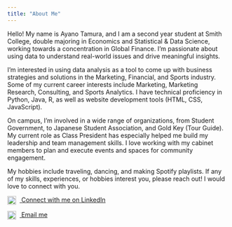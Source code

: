 ```yaml
---
title: "About Me"
---
```


Hello! My name is Ayano Tamura, and I am a second year student at Smith College, double majoring in Economics and Statistical & Data Science, working towards a concentration in Global Finance. I'm passionate about using data to understand real-world issues and drive meaningful insights.

I'm interested in using data analysis as a tool to come up with business strategies and solutions in the Marketing, Financial, and Sports industry. Some of my current career interests include Marketing, Marketing Research, Consulting, and Sports Analytics. I have technical proficiency in Python, Java, R, as well as website development tools (HTML, CSS, JavaScript).

On campus, I'm involved in a wide range of organizations, from Student Government, to Japanese Student Association, and Gold Key (Tour Guide). My current role as Class President has especially helped me build my leadership and team management skills. I love working with my cabinet members to plan and execute events and spaces for community engagement.

My hobbies include traveling, dancing, and making Spotify playlists. If any of my skills, experiences, or hobbies interest you, please reach out! I would love to connect with you.

<a href="https://www.linkedin.com/in/ayano-tamura/" target="_blank">
  <img src="https://cdn.jsdelivr.net/npm/simple-icons@v5/icons/linkedin.svg" alt="LinkedIn" width="20" style="vertical-align:middle; margin-right:8px;">
  Connect with me on LinkedIn
</a>

<a href="mailto:atamura@smith.edu">
  <img src="https://cdn.jsdelivr.net/npm/simple-icons@v5/icons/gmail.svg" alt="Email" width="20" style="vertical-align:middle; margin-right:8px;">
  Email me
</a>

